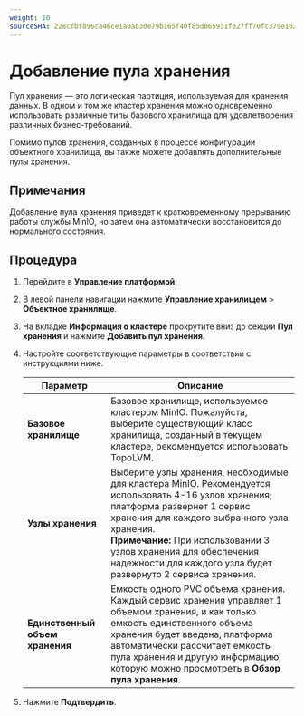 ```yaml
---
weight: 10
sourceSHA: 228cfbf896ca46ce1a0ab30e79b165f40f85d865931f327ff70fc379e162261c
---
```


# Добавление пула хранения

Пул хранения — это логическая партиция, используемая для хранения данных. В одном и том же кластер хранения можно одновременно использовать различные типы базового хранилища для удовлетворения различных бизнес-требований.

Помимо пулов хранения, созданных в процессе конфигурации объектного хранилища, вы также можете добавлять дополнительные пулы хранения.

## Примечания

Добавление пула хранения приведет к кратковременному прерыванию работы службы MinIO, но затем она автоматически восстановится до нормального состояния.

## Процедура

1. Перейдите в **Управление платформой**.

2. В левой панели навигации нажмите **Управление хранилищем** > **Объектное хранилище**.

3. На вкладке **Информация о кластере** прокрутите вниз до секции **Пул хранения** и нажмите **Добавить пул хранения**.

4. Настройте соответствующие параметры в соответствии с инструкциями ниже.

   | Параметр                  | Описание                                                                                                                                                                                                                                                                                                |
   | ------------------------- | -------------------------------------------------------------------------------------------------------------------------------------------------------------------------------------------------------------------------------------------------------------------------------------------------------- |
   | **Базовое хранилище**     | Базовое хранилище, используемое кластером MinIO. Пожалуйста, выберите существующий класс хранилища, созданный в текущем кластере, рекомендуется использовать TopoLVM.                                                                                                                                     |
   | **Узлы хранения**         | Выберите узлы хранения, необходимые для кластера MinIO. Рекомендуется использовать 4-16 узлов хранения; платформа развернет 1 сервис хранения для каждого выбранного узла хранения.<br />**Примечание:** При использовании 3 узлов хранения для обеспечения надежности для каждого узла будет развернуто 2 сервиса хранения.      |
   | **Единственный объем хранения** | Емкость одного PVC объема хранения. Каждый сервис хранения управляет 1 объемом хранения, и как только емкость единственного объема хранения будет введена, платформа автоматически рассчитает емкость пула хранения и другую информацию, которую можно просмотреть в **Обзор пула хранения**. |

5. Нажмите **Подтвердить**.
